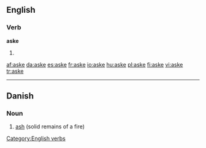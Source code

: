 ==English==

===Verb===
'''aske'''

# {{obsolete spelling of|ask}}

[[Category:English verbs]]

[[af:aske]]
[[da:aske]]
[[es:aske]]
[[fr:aske]]
[[io:aske]]
[[hu:aske]]
[[pl:aske]]
[[fi:aske]]
[[vi:aske]]
[[tr:aske]]

----
{{rfc-auto|sort languages}}
==Danish==

===Noun===
{{infl|da|noun}}

# [[ash]] (solid remains of a fire)

{{tbot entry|Danish|ash|2008|May|da}}